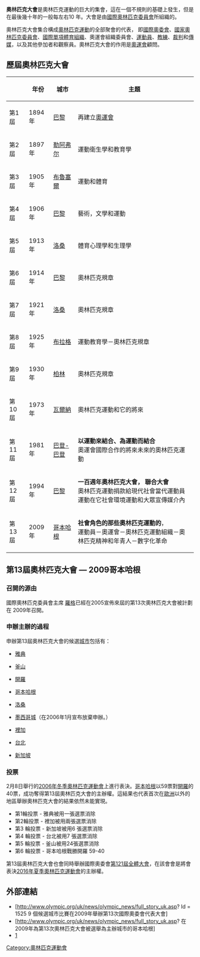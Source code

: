 '''奧林匹克大會'''是奧林匹克運動的巨大的集會，這在一個不規則的基礎上發生，但是在最後幾十年的一般每左右10 年。大會是由[[國際奧林匹克委員會|國際奧林匹克委員會]]所組織的。 

奧林匹克大會集合構成[[奧林匹克運動|奧林匹克運動]]的全部聚會的代表， 即[[國際奧委會|國際奧委會]]、[[國家奧林匹克委員會|國家奧林匹克委員會]]、[[國際單項體育組織|國際單項體育組織]]、奧運會組織委員會、[[運動員|運動員]]、[[教練|教練]]、[[裁判_(體育)|裁判]]和[[傳媒|傳媒]]，以及其他參加者和觀察員。奧林匹克大會的作用是[[奧運會|奧運會]]顧問。

== 歷屆奧林匹克大會 ==
{| border="2" cellpadding="4" cellspacing="0" style="margin: 1em 1em 1em 0; background: #f9f9f9; border: 1px #aba solid; border-collapse: collapse;"
|----- bgcolor="#AADAAD"
! !! 年份 !! 城市 !! 主題 
|-
|第1屆|| 1894年|| {{FRA}}[[巴黎|巴黎]]|| 再建立[[奧運會|奧運會]] 
|-
| 第2屆 || 1897年|| {{FRA}}[[勒阿弗尔|勒阿弗尔]] || 運動衛生學和教育學 
|-
|第3屆|| 1905年|| {{BEL}}[[布魯塞爾|布魯塞爾]]|| 運動和體育 
|-
|第4屆|| 1906年|| {{FRA}}[[巴黎|巴黎]]|| 藝術，文學和運動 
|-
|第5屆|| 1913年|| {{SWI}}[[洛桑|洛桑]]|| 體育心理學和生理學 
|-
|第6屆|| 1914年|| {{FRA}}[[巴黎|巴黎]]|| 奧林匹克規章 
|-
|第7屆|| 1921年|| {{SWI}}[[洛桑|洛桑]]|| 奧林匹克規章 
|-
|第8屆|| 1925年|| {{TCH}}[[布拉格|布拉格]]|| 運動教育學－奧林匹克規章 
|-
|第9屆|| 1930年|| {{GER}}[[柏林|柏林]]|| 奧林匹克規章 
|-
|第10屆|| 1973年|| {{BUL}}[[瓦爾納|瓦爾納]]|| 奧林匹克運動和它的將來 
|-
|第11屆|| 1981年|| {{FRG}}[[巴登-巴登|巴登-巴登]]|| '''以運動來結合、為運動而結合'''<br />奧運會國際合作的將來未來的奧林匹克運動 
|-
|第12屆|| 1994年|| {{FRA}}[[巴黎|巴黎]]|| '''一百週年奧林匹克大會， 聯合大會'''<br />奧林匹克運動捐款給現代社會當代運動員運動在它社會環境運動和大眾宣傳媒介內 
|-
|第13屆|| 2009年|| {{DEN}}[[哥本哈根|哥本哈根]]|| '''社會角色的那些奧林匹克運動的'''，<br />運動員－奧運會－奧林匹克運動組織－奧林匹克精神和年青人－數字化革命 
|}

== 第13屆奧林匹克大會 — 2009哥本哈根 ==
=== 召開的源由 ===
國際奧林匹克委員會主席 [[羅格|羅格]]已經在2005宣佈來屆的第13次奧林匹克大會被計劃在 2009年召開。
=== 申辦主辦的過程 ===
申辦第13屆奧林匹克大會的候選[[城市|城市]]包括有：
* {{GRE}}[[雅典|雅典]]
* {{KOR}}[[釜山|釜山]]
* {{EGY}}[[開羅|開羅]]
* {{DEN}}[[哥本哈根|哥本哈根]]
* {{SWI}}[[洛桑|洛桑]]
* {{MEX}}[[墨西哥城|墨西哥城]]（在2006年1月宣布放棄申辦。）
* {{LAT}}[[裡加|裡加]]
* {{TPE}}[[台北|台北]]
* {{SIN}}[[新加坡|新加坡]]

=== 投票 ===
2月8日舉行的[[2006年冬季奧林匹克運動會|2006年冬季奧林匹克運動會]]上進行表決。{{DEN}}[[哥本哈根|哥本哈根]]以59票對{{EGY}}[[開羅|開羅]]的40票，成功奪得第13屆奧林匹克大會的主辦權。這結果也代表首次在[[歐洲|歐洲]]以外的地區舉辦奧林匹克大會的結果依然未能實現。

* 第1輪投票 - 雅典被用一張選票消除 
* 第2輪投票 - 裡加被用兩張選票消除 
* 第3 輪投票 - 新加坡被用6 張選票消除 
* 第4 輪投票 - 台北被用7 張選票消除 
* 第5 輪投票 - 釜山被用24張選票消除 
* 第6 輪投票 - 哥本哈根戰勝開羅 59-40 

第13屆奧林匹克大會也會同時舉辦國際奧委會[[第121屆全體大會|第121屆全體大會]]，在該會會是將會表決[[2016年夏季奧林匹克運動會|2016年夏季奧林匹克運動會]]的主辦權。

== 外部連結 ==
* [http://www.olympic.org/uk/news/olympic_news/full_story_uk.asp? Id = 1525 9 個候選城市比賽在2009年舉辦第13次國際奧委會代表大會] {{Wayback|url=http://www.olympic.org/uk/news/olympic_news/full_story_uk.asp |date=20100808190928 }}
* [http://www.olympic.org/uk/news/olympic_news/full_story_uk.asp? 在2009年為第13次奧林匹克大會被選舉為主辦城市的哥本哈根] {{Wayback|url=http://www.olympic.org/uk/news/olympic_news/full_story_uk.asp |date=20100808190928 }}
* [http://www.olympic-museum.de/congress/congress.htm奧林匹克大會]{{dead link|date=2017年12月 |bot=InternetArchiveBot |fix-attempted=yes }}

{{Olympics}}

[[Category:奧林匹克運動會|Category:奧林匹克運動會]]